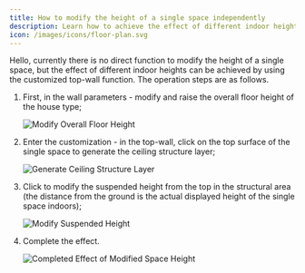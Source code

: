 ```yaml
---
title: How to modify the height of a single space independently
description: Learn how to achieve the effect of different indoor heights for single spaces in AiHouse by using the customized top-wall function.
icon: /images/icons/floor-plan.svg
---
```


Hello, currently there is no direct function to modify the height of a single space, but the effect of different indoor heights can be achieved by using the customized top-wall function. The operation steps are as follows.

1.  First, in the wall parameters - modify and raise the overall floor height of the house type;

    ![Modify Overall Floor Height](https://ai-study1.3vjia.com/aihouse-web/8712bc8d-e040-4d66-ae1b-6e22fd5fb67b.png)

2.  Enter the customization - in the top-wall, click on the top surface of the single space to generate the ceiling structure layer;

    ![Generate Ceiling Structure Layer](https://ai-study1.3vjia.com/aihouse-web/f3a0dd6c-77eb-40db-987b-16df64d76f6d.png)

3.  Click to modify the suspended height from the top in the structural area (the distance from the ground is the actual displayed height of the single space indoors);

    ![Modify Suspended Height](https://ai-study1.3vjia.com/aihouse-web/05c21392-6320-4a6e-b3a3-0254bf91ce6a.png)

4.  Complete the effect.

    ![Completed Effect of Modified Space Height](https://ai-study1.3vjia.com/aihouse-web/c4972362-1d54-4317-a775-a2ab494a6f44.png)
